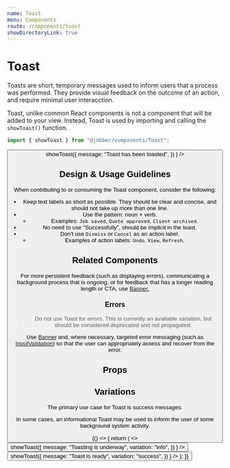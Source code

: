 ```yaml
---
name: Toast
menu: Components
route: /components/toast
showDirectoryLink: true
---
```



# Toast

<ComponentStatus stage="ready" responsive="no" accessible="no" />

Toasts are short, temporary messages used to inform users that a process was
performed. They provide visual feedback on the outcome of an action, and require
minimal user interacction.

Toast, unlike common React components is not a component that will be added to
your view. Instead, Toast is used by importing and calling the `showToast()`
function.

```ts
import { showToast } from "@jobber/components/Toast";
```

<Playground>
  <Button
    label="show toast"
    onClick={() =>
      showToast({
        message: "Toast has been toasted",
      })
    }
  />
</Playground>

## Design & Usage Guidelines

When contributing to or consuming the Toast component, consider the following:

- Keep text labels as short as possible. They should be clear and concise, and
  should not take up more than one line.
- Use the pattern: noun + verb.
  - Examples: `Job saved`, `Quote approved`, `Client archived`.
- No need to use "Successfully", should be implicit in the toast.
- Don't use `Dismiss` or `Cancel` as an action label.
  - Examples of action labels: `Undo`, `View`, `Refresh`.

## Related Components

For more persistent feedback (such as displaying errors), communicating a
background process that is ongoing, or for feedback that has a longer reading
length or CTA, use [Banner.](banner)

### Errors

> Do not use Toast for errors. This is currently an available variation, but
> should be considered deprecated and not propagated.

Use [Banner](banner) and, where necessary, targeted error messaging (such as
[InputValidation](input-validation)) so that the user can appropriately assess
and recover from the error.

## Props

<Props of={Toast} />

## Variations

The primary use case for Toast is success messages.

In some cases, an informational Toast may be used to inform the user of some
background system activity.

<Playground>
  {() => {
    return (
      <>
        <Button
          label="Info Toast"
          variation="learning"
          onClick={() =>
            showToast({
              message: "Toasting is underway",
              variation: "info",
            })
          }
        />
        <Button
          label="Success Toast"
          onClick={() =>
            showToast({
              message: "Toast is ready",
              variation: "success",
            })
          }
        />
      </>
    );
  }}
</Playground>
